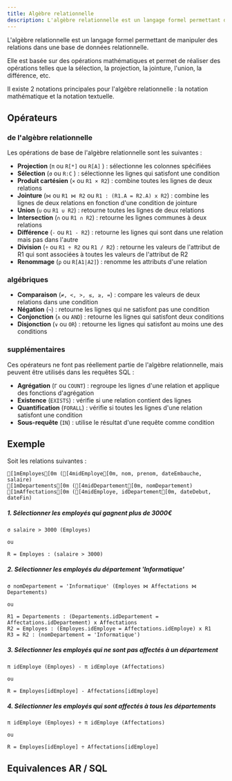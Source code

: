 ```yaml
---
title: Algèbre relationnelle
description: L'algèbre relationnelle est un langage formel permettant de manipuler des relations dans une base de données relationnelle.
---
```



<Slide title="Algèbre relationnelle">

L'algèbre relationnelle est un langage formel permettant de manipuler des relations dans une base de données relationnelle.

Elle est basée sur des opérations mathématiques et permet de réaliser des opérations telles que la sélection, la projection, la jointure, l'union, la différence, etc.

Il existe 2 notations principales pour l'algèbre relationnelle : la notation mathématique et la notation textuelle.

</Slide>

<Slide>

## Opérateurs

### de l'algèbre relationnelle

Les opérations de base de l'algèbre relationnelle sont les suivantes :

- **Projection** (`π` ou `R[*]` ou `R[A]` ) : sélectionne les colonnes spécifiées
- **Sélection** (`σ` ou `R:C` ) : sélectionne les lignes qui satisfont une condition
- **Produit cartésien** (`×` ou `R1 × R2`) : combine toutes les lignes de deux relations
- **Jointure** (`⋈` ou `R1 ⋈ R2` ou `R1 : (R1.A = R2.A) x R2`) : combine les lignes de deux relations en fonction d'une condition de jointure
- **Union** (`∪` ou `R1 ∪ R2`) : retourne toutes les lignes de deux relations
- **Intersection** (`∩` ou `R1 ∩ R2`) : retourne les lignes communes à deux relations
- **Différence** (`-` ou `R1 - R2`) : retourne les lignes qui sont dans une relation mais pas dans l'autre
- **Division** (`÷` ou `R1 ÷ R2` ou `R1 / R2`) : retourne les valeurs de l'attribut de R1 qui sont associées à toutes les valeurs de l'attribut de R2
- **Renommage** (`ρ` ou `R[A1|A2]`) : renomme les attributs d'une relation

</Slide>

<Slide title="Opérateurs">

### algébriques

- **Comparaison** (`≠, <, >, ≤, ≥, =`) : compare les valeurs de deux relations dans une condition
- **Négation** (`¬`) : retourne les lignes qui ne satisfont pas une condition
- **Conjonction** (`∧` ou `AND`) : retourne les lignes qui satisfont deux conditions
- **Disjonction** (`∨` ou `OR`) : retourne les lignes qui satisfont au moins une des conditions

### supplémentaires

Ces opérateurs ne font pas réellement partie de l'algèbre relationnelle, mais peuvent être utilisés dans les requêtes SQL :

- **Agrégation** (`Γ` ou `COUNT`) : regroupe les lignes d'une relation et applique des fonctions d'agrégation
- **Existence** (`EXISTS`) : vérifie si une relation contient des lignes
- **Quantification** (`FORALL`) : vérifie si toutes les lignes d'une relation satisfont une condition
- **Sous-requête** (`IN`) : utilise le résultat d'une requête comme condition

</Slide>

<Slide>

## Exemple

Soit les relations suivantes :

```ansi wrap frame="none"
[1mEmployes[0m ([4midEmploye[0m, nom, prenom, dateEmbauche, salaire)
[1mDepartements[0m ([4midDepartement[0m, nomDepartement)
[1mAffectations[0m ([4midEmploye, idDepartement[0m, dateDebut, dateFin)
```

</Slide>
<Slide title="Requêtes">

##### 1. Sélectionner les employés qui gagnent plus de 3000€

```
σ salaire > 3000 (Employes)

ou

R = Employes : (salaire > 3000)
```
</Slide>
<Slide title="Requêtes">

##### 2. Sélectionner les employés du département 'Informatique'

```
σ nomDepartement = 'Informatique' (Employes ⋈ Affectations ⋈ Departements)

ou

R1 = Departements : (Departements.idDepartement = Affectations.idDepartement) x Affectations
R2 = Employes : (Employes.idEmploye = Affectations.idEmploye) x R1
R3 = R2 : (nomDepartement = 'Informatique')
```
</Slide>
<Slide title="Requêtes">

##### 3. Sélectionner les employés qui ne sont pas affectés à un département

```
π idEmploye (Employes) - π idEmploye (Affectations)

ou

R = Employes[idEmploye] - Affectations[idEmploye]
```
</Slide>
<Slide title="Requêtes">

##### 4. Sélectionner les employés qui sont affectés à tous les départements

```
π idEmploye (Employes) ÷ π idEmploye (Affectations)

ou 

R = Employes[idEmploye] ÷ Affectations[idEmploye]
```

</Slide>
<Slide>

## Equivalences AR / SQL


<ARSQL />

</Slide>
